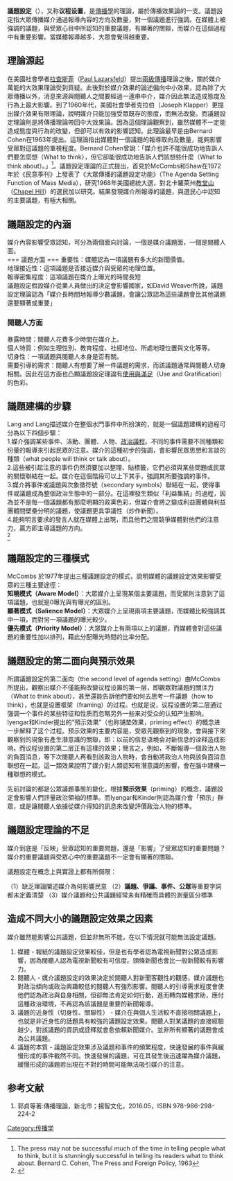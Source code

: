 {{multiple issues|
{{copyedit|time=2014-06-17T03:30:49+00:00}}
{{refimprove|time=2014-06-17T03:30:49+00:00}}
}}
'''議題設定'''（{{lang-en|'''Agenda Setting'''}}），又称'''议程设置'''，是[[傳播學|傳播學]]的理論，屬於傳播效果論的一支。議題設定指大眾傳播媒介通過報導內容的方向及數量，對一個議題進行強調。在媒體上被強調的議題，與受眾心目中所認知的重要議題，有顯著的關聯，而媒介在這個過程中有重要影響。當媒體報導越多，大眾會覺得越重要。

== 理論源起 ==
在美國社會學者[[保羅·F·拉扎斯菲爾德|拉查斯菲]]（[http://en.wikipedia.org/wiki/Paul_Lazarsfeld Paul Lazarsfeld]{{Wayback|url=http://en.wikipedia.org/wiki/Paul_Lazarsfeld |date=20120209083652 }}）提出[[兩級傳播|兩級傳播]]理論之後，關於媒介萬能的大效果理論受到質疑。此後對於媒介效果的論述偏向中小效果，認為除了大眾傳播以外，消息來源與閱聽人之間要經過一連串中介，媒介因此無法造成態度及行為上最大影響。到了1960年代，美國社會學者克拉伯（Joseph Klapper）更提出媒介效果有限理論，說明媒介只能加強受眾既存的態度，而無法改變。而議題設定理論則是將傳播理論帶回中大效果論。因為這個理論觀察到，雖然媒體不一定能造成態度與行為的改變，但卻可以有效的影響認知。此理論最早是由Bernard Cohen在1963年提出。這理論指出媒體對一個議題的報導取向及數量，能夠影響受眾對這議題的重視程度。Bernard Cohen曾說：「媒介也許不能很成功地告訴人們要怎麼想（What to think），但它卻能很成功地告訴人們該想些什麼（What to think about）。」<ref>The press may not be successful much of the time in telling people what to think, but it is stunningly successful in telling its readers what to think about. Bernard C. Cohen, The Press and Foreign Policy, 1963</ref>。議題設定理論的正式提出，首見於McCombs和Shaw在1972年於《民意季刊》上發表了《大眾傳播的議題設定功能》（The Agenda Setting Function of Mass Media），研究1968年美國總統大選，對北卡羅萊州[[教堂山|教堂山]]（[http://en.wikipedia.org/wiki/Chapel_Hill,_North_Carolina Chapel Hill]{{Wayback|url=http://en.wikipedia.org/wiki/Chapel_Hill,_North_Carolina |date=20120216085241 }}）的選民加以研究。結果發現媒介所報導的議題，與選民心中認知的主要議題，有極大相關。

== 議題設定的內涵 ==
媒介內容影響受眾認知，可分為兩個面向討論，一個是媒介議題面，一個是閱聽人面。<br />
=== 議題方面 ===
重要性：媒體認為一項議題有多大的新聞價值。<br />
地理接近性：這項議題是否接近媒介與受眾的地理位置。<br />
報導密集程度：這項議題在媒介上曝光的時間長短<br />

議題設定假設媒介從業人員做出的決定會影響國家，如David Weaver所說，議題設定理論認為「媒介長時間地報導少數議題，會讓公眾認為這些議題會比其他議題還要顯著或重要」

=== 閱聽人方面 ===
暴露時間：閱聽人花費多少時間在媒介上。<br />
個人特質：例如生理性別、教育程度、社經地位、所處地理位置與文化等等。<br />
切身性：一項議題與閱聽人本身是否有關。<br />
需要引導的需求：閱聽人有想要了解一件議題的需求，而該議題通常與閱聽人切身相關。因此在這方面也凸顯議題設定理論有[[使用與滿足研究|使用與滿足]]（Use and Gratification）的色彩。
== 議題建構的步驟 ==
Lang and Lang描述媒介在整個水門事件中所扮演的，就是一個議題建構的過程可分為以下四個步驟：<br />
1.媒介強調某些事件、活動、團體、人物、[[政治議程|政治議程]]。不同的事件需要不同種類和份量的報導來引起民眾的注意。媒介的這種初步的強調，會影響民眾思想和言談的種類（what people will think or talk about）。<br />
2.這些被引起注意的事件仍然須要加以整理、貼標籤，它們必須與某些問題或民眾的關懷聯結在一起。媒介在這個階段可以上下其手，強調其所要強調的事件。<br />
3.媒介將事件或議題與次象徵符號（secondary symbols）聯結在一起，使得事件或議題成為整個政治生態中的一部分。在這裡發生類似「利益集結」的過程，因為並不是每一個議題都有那麼明顯的政黨色彩，但媒介會將之變成利益團體與利益團體間壁壘分明的議題，使議題更具爭議性（炒作新聞）。<br />
4.能夠明言要求的發言人就在媒體上出現，而且他們之間競爭媒體對他們的注意力，贏方即主導議題的方向。<br /><ref>{{cite web |url=http://cc.shu.edu.tw/~distance/dist/classinfo/oldclass/8602cs01/c8602t01cst11.htm |title=存档副本 |accessdate=2012-02-14 |deadurl=yes |archiveurl=https://web.archive.org/web/20100311083635/http://cc.shu.edu.tw/~distance/dist/classinfo/oldclass/8602cs01/c8602t01cst11.htm |archivedate=2010-03-11 }}</ref>

== 議題設定的三種模式==
McCombs 於1977年提出三種議題設定的模式，說明媒體的議題設定效果影響受眾的三種主要途徑：<br />
'''知曉模式（Aware Model）'''：大眾媒介上呈現某個主要議題，而受眾則注意到了這項議題，也就是0曝光與有曝光的區別。<br />
'''顯著模式（Salience Model）'''：大眾媒介上呈現兩項主要議題，而媒體比較強調其中一項，而對另一項議題的曝光較少。<br />
'''優先模式（Priority Model）'''：大眾媒介上有兩項以上的議題，而媒體會對這些議題的重要性加以排列，藉此分配曝光時間的比率分配。<br />

== 議題設定的第二面向與預示效果==
所謂議題設定的第二面向（the second level of agenda setting）由McCombs所提出，觀察出媒介不僅能夠改變议程设置的第一层，即觀眾對議題的關注力（What to think about），甚至還能告訴他們要如何去思考一件議題（how to think），也就是设置框架（framing）的过程。也就是说，议程设置的第二层通过强调一个事件的某些特征和性质而忽略另外一些来对受众的认知产生影响。Iyengar和Kinder提出的“預示效果”（也称铺垫效果，priming effect）的概念进一步解释了这个过程。预示效果的主要内容是，受眾先觀察到的現象，會與接下來觀察到的現象有產生潛意識的關聯，即：以前的信息语境会对新信息的诠释造成影响。而议程设置的第二层正有這樣的效果；簡言之，例如，不斷報導一個政治人物的負面消息，等下次閱聽人再看到該政治人物時，會自動將政治人物與該負面消息聯想在一起。這一類效果說明了媒介對人類認知有潛意識的影響，會在腦中建構一種聯想的模式。

先前討論的都是公眾議題事態的變化，根據'''預示效果'''（priming）的概念，議題設定會影響人們評量政治領袖的標準。而Iyengar和Kinder則認為媒介會「預示」群眾，或是讓閱聽人依據從媒介得知的訊息來改變評價政治人物的標準。

== 議題設定理論的不足 ==
媒介到底是「反映」受眾認知的重要問題，還是「影響」了受眾認知的重要問題？媒介的重要議題與受眾心中的重要議題不一定會有顯著的關聯。

議題設定在概念上與實證上都有所侷限：

（1）缺乏理論闡述媒介為何影響民意
（2）'''議題、爭議、事件、公眾'''等重要字詞都未定義清楚
（3）媒介議題和公共議題經常未有精確而具體的測量區分標準

== 造成不同大小的議題設定效果之因素 ==
媒介雖然能影響公共議題，但並非無所不能，在以下情況就可能無法設定議題。
#媒體 - 報紙的議題設定效果較佳，但是也有學者認為電視新聞對公眾造成影響，因為閱聽人認為電視新聞較有可信度。頭條新聞也會比一般新聞較有影響力。
#閱聽人 - 媒介議題設定的效果決定於閱聽人對新聞客觀性的觀感，媒介議題也對政治傾向或政治興趣較低的閱聽人有強烈影響。閱聽人的引導需求程度會使他們認為政治與自身相關，但卻無法肯定如何行動，進而轉向媒體求助，應付這種政治環境，不再認為該議題是重要的新聞報導。
#議題的近身性（切身性、關聯性） - 媒介在與個人生活較不直接相關議題上，也就是非近身性的話題具有較強的議題設定效果。閱聽人對某議題的直接經驗越少，對該議題的資訊或詮釋就會愈依賴新聞媒介。並非所有顯著的議題會成為公共議題。
#議題的本質 - 議題設定效果涉及議題和事件的頻繁程度，快速發展的事件與緩慢形成的事件截然不同。快速發展的議題，可在其發生後迅速躍為媒介議題，緩慢形成的議題若出現在不對的時間可能無法吸引媒介的注意。

== 参考文献 ==
#郭貞等著:傳播理論，新北市；揚智文化，2016.05，ISBN 978-986-298-224-2
{{Reflist}}
{{傳播理論}}

[[Category:传播学|Category:传播学]]